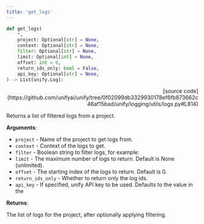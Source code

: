```yaml
---
title: 'get_logs'
---
```


```python
def get_logs(
    *,
    project: Optional[str] = None,
    context: Optional[str] = None,
    filter: Optional[str] = None,
    limit: Optional[int] = None,
    offset: int = 0,
    return_ids_only: bool = False,
    api_key: Optional[str] = None,
) -> List[unify.Log]:
```

<p align="right">[source code](https://github.com/unifyai/unify/tree/0f02099db3329930178ef6fb873662c46af15bad/unify/logging/utils/logs.py#L814)</p>

Returns a list of filtered logs from a project.

**Arguments**:

- `project` - Name of the project to get logs from.
- `context` - Context of the logs to get.
- `filter` - Boolean string to filter logs, for example:
- `limit` - The maximum number of logs to return. Default is None (unlimited).
- `offset` - The starting index of the logs to return. Default is 0.
- `return_ids_only` - Whether to return only the log ids.
- `api_key` - If specified, unify API key to be used. Defaults to the value in the



**Returns**:

The list of logs for the project, after optionally applying filtering.